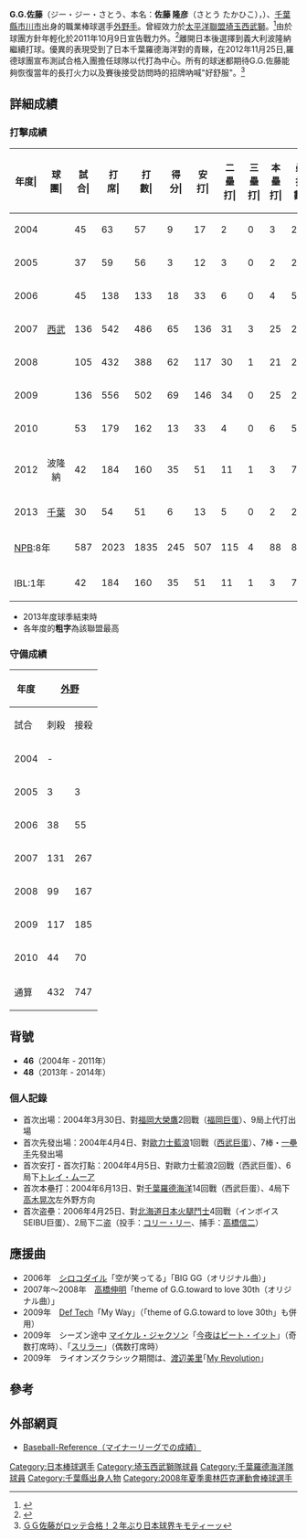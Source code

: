 {{Infobox NPB player|
bgcolor1=#000|
bgcolor2=#333|
textcolor1=#fff|
textcolor2=#fff|
name=G.G.佐藤|
image=Takahiko Sato European Cup 2012.jpg|
width=280|
birthdate= {{birth date and age|1978|8|9}}|
position=外野手|
team=千葉羅德海洋|
number=46|
bats=右|
throws=右|
debutyear=2004年3月30日|
debutteam=[[埼玉西武|埼玉西武]]|
statyear= 2011年|
stat1label=出場數|
stat1value=557|
stat2label=[[打擊率|打擊率]]|
stat2value=.277|
stat3label=[[安打|安打]]|
stat3value=494|
stat4label=[[全壘打|全壘打]]|
stat4value=86|
stat5label=[[打點|打點]]|
stat5value=261|
stat6label=[[盜壘|盜壘]]|
stat6value=12|
teams=<nowiki></nowiki>
* 桐蔭学園高等学校
* 法政大学
* [[埼玉西武獅|埼玉西武獅]] (2004 - 2011)
* 義大利波隆納Fortitudo Bologna (2012)
*  Baseball Bologna(2012)
* [[千葉羅德海洋|千葉羅德海洋]](2013-)
}}

'''G.G.佐藤'''（ジー・ジー・さとう、本名：'''佐藤 隆彦'''（さとう たかひこ），{{bd|1978年|8月9日||}}）、[[千葉縣|千葉縣]][[市川市|市川市]]出身的職業棒球選手[[外野手|外野手]]。曾經效力於[[太平洋聯盟|太平洋聯盟]][[埼玉西武獅|埼玉西武獅]]。<ref>{{Cite web |url=http://bis.npb.or.jp/players/31735119.html |title=個人年度別成績 【Ｇ．Ｇ．佐藤（佐藤隆彦） （埼玉西武ライオンズ）】 |accessdate=2010-05-27 |archive-date=2010-06-06 |archive-url=https://web.archive.org/web/20100606040741/http://bis.npb.or.jp/players/31735119.html |dead-url=no }}</ref>由於球團方針年輕化於2011年10月9日宣告戰力外。<ref>{{Cite web |url=http://www.sponichi.co.jp/baseball/news/2011/10/09/kiji/K20111009001788750.html |title=西武　Ｇ・Ｇ・佐藤が戦力外…現役続行希望、石井義らも ― スポニチ Sponichi Annex 野球 |accessdate=2011-12-17 |archive-date=2011-12-12 |archive-url=https://web.archive.org/web/20111212003338/http://www.sponichi.co.jp/baseball/news/2011/10/09/kiji/K20111009001788750.html |dead-url=no }}</ref>離開日本後選擇到義大利波隆納繼續打球。優異的表現受到了日本千葉羅德海洋對的青睞，在2012年11月25日,羅德球團宣布測試合格入團擔任球隊以代打為中心。所有的球迷都期待G.G.佐藤能夠恢復當年的長打火力以及賽後接受訪問時的招牌吶喊"好舒服"。<ref>[http://sportsnavi.yahoo.co.jp/baseball/npb/headlines/20121126-00000013-dal-base.html ＧＧ佐藤がロッテ合格！２年ぶり日本球界キモティーッ]{{dead link|date=2017年11月 |bot=InternetArchiveBot |fix-attempted=yes }}</ref>

==詳細成績==
=== 打擊成績 ===
{| class="wikitable" style="text-align:right; font-size:small"
|-bgcolor="#efefef"
!年度|!!球團|!!試合|!!打<br>席|!!打<br>數|!!得分|!!安打|!!二<br>壘<br>打|!!三<br>壘<br>打|!!本<br>壘<br>打|!!壘<br>打<br>數|!!打點|!!盜壘|!!盜<br>壘<br>刺|!!觸擊|!!犧<br>牲<br>打|!!保送|!!敬遠|!!觸身|!!三振|!!雙殺|!!打<br>擊<br>率|!!上<br>壘<br>率|!!長<br>打<br>率|!!OPS
|-
|style="text-align:center"|2004
|rowspan="7" style="text-align:center"|[[埼玉西武獅|西武]]
|45||63||57||9||17||2||0||3||28||8||0||0||0||1||4||0||1||17||1||.298||.349||.491||.840
|-
|style="text-align:center"|2005
|37||59||56||3||12||3||0||2||21||3||0||0||0||0||2||0||1||17||3||.214||.254||.375||.629
|-
|style="text-align:center"|2006
|45||138||133||18||33||6||0||4||51||17||2||0||0||0||3||0||2||42||1||.248||.275||.383||.659
|-
|style="text-align:center"|2007
|136||542||486||65||136||31||3||25||248||69||7||7||0||2||38||2||16||103||13||.280||.351||.510||.861
|-
|style="text-align:center"|2008
|105||432||388||62||117||30||1||21||212||62||1||3||0||2||31||2||11||62||11||.302||.368||.546||.914
|-
|style="text-align:center"|2009
|136||556||502||69||146||34||0||25||255||83||1||1||1||1||43||4||9||121||20||.291||.357||.508||.865
|-
|style="text-align:center"|2010
|53||179||162||13||33||4||0||6||55||19||1||1||0||4||12||0||1||52||1||.204||.257||.340||.596
|- align="right"
|style="text-align:center;"|2012
|style="text-align:center;"|波隆納
|42||184||160||35||51||11||1||3||73||22||2||1||0||3||14||0||7||33||3||.319||.391||.456||.847
|- align="right"
|style="text-align:center;"|2013
|rowspan="1" style="text-align:center; white-space:nowrap;"|[[千葉羅德海洋|千葉]]
|30||54||51||6||13||5||0||2||24||9||0||1||0||0||3||0||0||15||3||.255||.296||.471||.767
|- align="right"
!colspan="2"|[[日本棒球機構|NPB]]:8年
|587||2023||1835||245||507||115||4||88||894||270||12||13||1||10||136||8||41||429||53||.276||.338||.487||.825
|- align="right"
!colspan="2"|IBL:1年
|42||184||160||35||51||11||1||3||73||22||2||1||0||3||14||0||7||33||3||.319||.391||.456||.847
|}
*  2013年度球季結束時
* 各年度的'''粗字'''為該聯盟最高

===守備成績===
{| class="wikitable" style="text-align:right; font-size:small"
!rowspan="2"|年度!!colspan="6"|[[外野手|外野]]!!colspan="6"|[[一壘手|一壘]]
|-
!試合!!刺殺!!接殺!!失誤!!雙殺!!守備率!!試合!!刺殺!!接殺!!失誤!!雙殺!!守備率
|-
|style="text-align:center;"|2004
|colspan="6"|-|||21||65||2||1||7||.985
|-
|style="text-align:center;"|2005
|3||3||0||0||0||1.000||10||21||1||1||1||.957
|-
|style="text-align:center;"|2006
|38||55||4||1||2||.983||colspan="6"|-
|-
|style="text-align:center;"|2007
|131||267||7||0||2||1.000||3||12||0||0||2||1.000
|-
|style="text-align:center;"|2008
|99||167||9||1||2||.994||colspan="6"|-
|-
|style="text-align:center;"|2009
|117||185||4||2||1||.983||colspan="6"|-
|-
|style="text-align:center;"|2010
|44||70||0||2||0||.972||2||13||0||0||1||1.000
|-
!通算
|432||747||24||6||7||.992||36||111||3||2||11||.983
|}

==背號==
* '''46'''（2004年 - 2011年）
* '''48'''（2013年 - 2014年）
=== 個人記錄 ===
* 首次出場：2004年3月30日、對[[福岡軟體銀行鷹|福岡大榮鷹]]2回戰（[[福岡巨蛋|福岡巨蛋]]）、9局上代打出場
* 首次先發出場：2004年4月4日、對[[歐力士野牛|歐力士藍浪]]1回戰（[[西武巨蛋|西武巨蛋]]）、7棒・[[一壘手|一壘手]]先發出場
* 首次安打・首次打點：2004年4月5日、對歐力士藍浪2回戰（西武巨蛋）、6局下[[トレイ・ムーア|トレイ・ムーア]]
* 首次本壘打：2004年6月13日、對[[千葉羅德海洋|千葉羅德海洋]]14回戰（西武巨蛋）、4局下[[高木晃次|高木晃次]]左外野方向
* 首次盗壘：2006年4月25日、對[[北海道日本火腿鬥士|北海道日本火腿鬥士]]4回戰（インボイスSEIBU巨蛋）、2局下二盗（投手：[[コリー・リー|コリー・リー]]、捕手：[[高橋信二|高橋信二]]）

==應援曲==
* 2006年　[[シロコダイル|シロコダイル]]「空が笑ってる」「BIG GG（オリジナル曲）」
* 2007年～2008年　[[高橋伸明|高橋伸明]]「theme of G.G.toward to love 30th（オリジナル曲）」
* 2009年　[[Def_Tech|Def Tech]]「My Way」（「theme of G.G.toward to love 30th」も併用）
* 2009年　シーズン途中 [[マイケル・ジャクソン|マイケル・ジャクソン]]「[[今夜はビート・イット|今夜はビート・イット]]」（奇数打席時）、「[[スリラー_(曲)|スリラー]]」（偶数打席時）
* 2009年　ライオンズクラシック期間は、[[渡辺美里|渡辺美里]]｢[[My_Revolution|My Revolution]]｣
==參考==
{{Reflist}}

==外部網頁==
* [http://www.baseball-reference.com/minors/player.cgi?id=sato--001tak Baseball-Reference（マイナーリーグでの成績）]{{Wayback|url=http://www.baseball-reference.com/minors/player.cgi?id=sato--001tak |date=20130515200628 }}
{{台灣棒球維基館}}
{{千葉羅德海洋球團球員名單}}
{{西武球員名單}}
{{北京奧運棒球日本代表成員}}

[[Category:日本棒球選手|Category:日本棒球選手]]
[[Category:埼玉西武獅隊球員|Category:埼玉西武獅隊球員]]
[[Category:千葉羅德海洋隊球員|Category:千葉羅德海洋隊球員]]
[[Category:千葉縣出身人物|Category:千葉縣出身人物]]
[[Category:2008年夏季奧林匹克運動會棒球選手|Category:2008年夏季奧林匹克運動會棒球選手]]